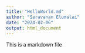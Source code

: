 ```yaml
---
title: "HelloWorld.md"
author: "Saravanan Elumalai"
date: "2024-02-06"
output: html_document
---
```


This is a markdown file



